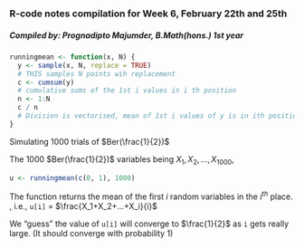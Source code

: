 ### R-code notes compilation for  Week 6, February 22th and 25th

##### Compiled by: Prognadipto Majumder, B.Math(hons.) 1st year


```r
runningmean <- function(x, N) {
  y <- sample(x, N, replace = TRUE)
  # THIS samples N points wih replacement
  c <- cumsum(y)
  # cumulative sums of the 1st i values in i th position
  n <- 1:N
  c / n
  # Division is vectorised, mean of 1st i values of y is in ith position
}
```

Simulating $1000$ trials of $Ber(\frac{1}{2})$

The $1000$ $Ber(\frac{1}{2})$ variables being $X_1,X_2, \ldots ,X_{1000}$,

```r
u <- runningmean(c(0, 1), 1000)
```

The function returns the mean of the first $i$ random variables in the $i^{th}$ place.
, i.e., ```u[i]``` = $\frac{X_1+X_2+...+X_i}{i}$

We "guess" the value of ```u[i]``` will converge to $\frac{1}{2}$ as
```i``` gets really large. (It should converge with probability $1$)
